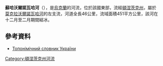 {{no footnotes|time=2015-09-14T23:50:07+00:00}}
'''蘇哈沃爾諾瓦哈河'''（{{lang-uk|Суха Волноваха}}），是[[烏克蘭|烏克蘭]]的河流，位於該國東部，流經[[頓涅茨克州|頓涅茨克州]]，屬於[[莫克拉沃爾諾瓦哈河|莫克拉沃爾諾瓦哈河]]的左支流，河道全長46公里，流域面積451平方公里，該河在十二月至二月期間結冰。

==參考資料==
* [https://web.archive.org/web/20150610213555/http://www.toponymic-dictionary.in.ua/index.php?option=com_content&view=article&id=175:2010-02-26-17-58-01&catid=18:2010-02-26-17-54-51&Itemid=19 Топонімічний словник України]

{{DEFAULTSORT:Суха Волноваха}}
[[Category:頓涅茨克州河流|Category:頓涅茨克州河流]]


{{Ukraine-river-stub}}